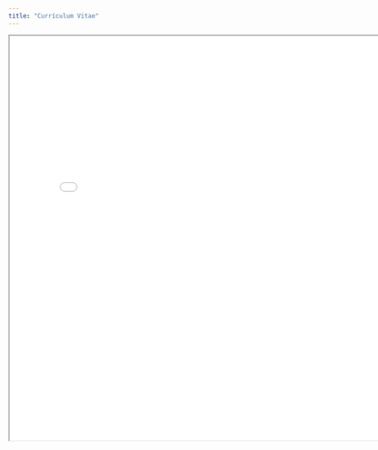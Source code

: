 ```yaml
---
title: "Currículum Vitae"
---
```



<iframe 
  width="800" 
  height="800" 
  src="images/CV Benjamín Adasme (septiembre 2023).pdf">
</iframe>